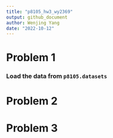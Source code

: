 ```yaml
---
title: "p8105_hw3_wy2369"
output: github_document
author: Wenjing Yang
date: "2022-10-12"
---
```


# Problem 1

### Load the data from `p8105.datasets`



# Problem 2



# Problem 3